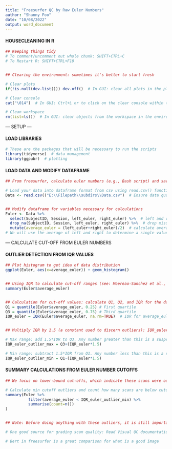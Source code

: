 ```yaml
---
title: "Freesurfer QC by Raw Euler Numbers"
author: "Shanny Foo"
date: "10/08/2022"
output: word_document
---
```

#### HOUSECLEANING IN R ####
```r
## Keeping things tidy
# To comment/uncomment out whole chunk: SHIFT+CTRL+C
# To Restart R: SHIFT+CTRL+F10


## Clearing the environment: sometimes it's better to start fresh

# Clear plots
if(!is.null(dev.list())) dev.off()  # In GUI: clear all plots in the plots panel.

# Clear console
cat("\014")  # In GUI: Ctrl+L or to click on the clear console within the Edit menu.

# Clean workspace
rm(list=ls())  # In GUI: clear objects from the workspace in the environment panel.
```



--- SETUP ---

#### LOAD LIBRARIES ####
```r
# These are the packages that will be necessary to run the scripts
library(tidyverse)  # data management
library(ggpubr)  # plotting
```


#### LOAD DATA AND MODIFY DATAFRAME ####
```r
## From freesurfer, calculate euler numbers (e.g., Bash script) and save to a csv file. Euler Number values will be used to calculate central tendency of group and use IQR values to determine minumum Euler Number value for cut-off (i.e., as lower bound outliers). We ignore the upper bound since higher Euler Numbers indicate higher image quality. 

# Load your data into dataframe format from csv using read.csv() function. For example:
Data <- read.csv(("E:\\Filepath\\subdirs\\Data.csv")  # Ensure data quality prior to loading in R


## Modify dataframe for variables necessary for calculations
Euler <- Data %>%
  select(SubjectID, Session, left_euler, right_euler) %>%  # left and right euler needed for calculation
  drop_na(SubjectID, Session, left_euler, right_euler) %>%  # drop missing values
  mutate(average_euler = (left_euler+right_euler)/2)  # calculate average euler 
# We will use the average of left and right to determine a single value per row (i.e., scan)
```



--- CALCULATE CUT-OFF FROM EULER NUMBERS 

#### OUTLIER DETECTION FROM IQR VALUES ####
```r
## Plot histogram to get idea of data distribution
ggplot(Euler, aes(x=average_euler)) + geom_histogram()


## Using IQR to calculate cut-off ranges (see: Moereao-Sanchez et al., 2021): "outliers were defined as 1.5 interquartile range (IQR) below the first quartile (Q1), and 1.5 IQR above the third quartile (Q3), following the classical method pro- posed by Tukey (1977) . Hence, the lower inner fence was defined as Q1-1.5 ∗ IQR, while the upper inner fence was Q3 + 1.5 ∗ IQR"
summary(Euler$average_euler)


## Calculation for cut-off values: calculate Q1, Q2, and IQR for the data
Q1 = quantile(Euler$average_euler, 0.25) # First quartile
Q3 = quantile(Euler$average_euler, 0.75) # Third quartile
IQR_euler = IQR(Euler$average_euler, na.rm=TRUE)  # IQR for average_euler


## Multiply IQR by 1.5 (a constant used to discern outliers): IQR_euler*1.5

# Max range: add 1.5*IQR to Q3. Any number greater than this is a suspected outlier
IQR_euler_outlier_max = Q3+(IQR_euler*1.5)  

# Min range: subtract 1.5*IQR from Q1. Any number less than this is a supected outlier
IQR_euler_outlier_min = Q1-(IQR_euler*1.5)  
```


#### SUMMARY CALCULATIONS FROM EULER NUMBER CUTOFFS ####
```r
## We focus on lower-bound cut-offs, which indicate these scans were outliers having particularly low quality images compared to the group. 

# Calculate min cutoff outliers and count how many scans are below cutoff
summary(Euler %>%
          filter(average_euler < IQR_euler_outlier_min) %>%
          summarise(count=n())
)


## Note: Before doing anything with these outliers, it is still important to do a visual inspection of these flagged scans in freeview (or whatever imaging software you use) to ensure these are in fact poor quality images and note as to why. 

# One good source for grading scan quality: Read Visual QC documentation - download the software if possible for Windows. Read manual for idea on how to grade the scan quality: Minor Error, Major Error, Fail (with notes for why and where the error is). Also, do I need/want to download VisualQC onto a workstation?

# Bert in freesurfer is a great comparison for what is a good image
```


























